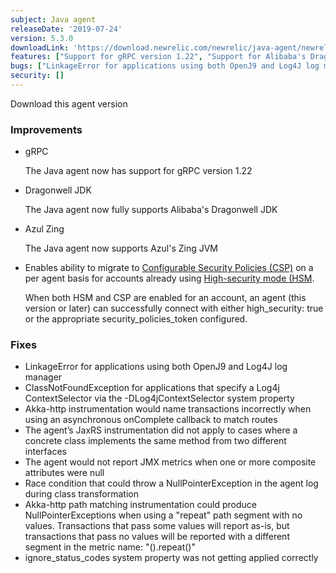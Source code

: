 ```yaml
---
subject: Java agent
releaseDate: '2019-07-24'
version: 5.3.0
downloadLink: 'https://download.newrelic.com/newrelic/java-agent/newrelic-agent/5.3.0/'
features: ["Support for gRPC version 1.22", "Support for Alibaba's Dragonwell JDK", "Support for Azul's Zing JVM", "Configurable Security Policies (CSP)"]
bugs: ["LinkageError for applications using both OpenJ9 and Log4J log manager", "ClassNotFoundException for applications that specify a Log4j ContextSelector via the -DLog4jContextSelector system property", "Akka-http instrumentation could name transactions incorrectly", "JaxRS instrumentation did not apply to cases where a concrete class implements the same method from two different interfaces", "JMX metrics weren't reported when one or more composite attributes were null", "Race condition that could throw a NullPointerException", "Akka-http path matching instrumentation could produce NullPointerExceptions", "ignore_status_codes system property was not getting applied correctly"]
security: []
---
```


<ButtonGroup>
  <ButtonLink
    role="button"
    to="https://download.newrelic.com/newrelic/java-agent/newrelic-agent/5.3.0/"
    variant="primary"
  >
    Download this agent version
  </ButtonLink>
</ButtonGroup>

### Improvements

* gRPC

  The Java agent now has support for gRPC version 1.22
* Dragonwell JDK

  The Java agent now fully supports Alibaba's Dragonwell JDK
* Azul Zing

  The Java agent now supports Azul's Zing JVM
* Enables ability to migrate to [Configurable Security Policies (CSP)](https://docs.newrelic.com/docs/agents/manage-apm-agents/configuration/enable-configurable-security-policies) on a per agent basis for accounts already using [High-security mode (HSM](https://docs.newrelic.com/docs/agents/manage-apm-agents/configuration/high-security-mode).

  When both HSM and CSP are enabled for an account, an agent (this version or later) can successfully connect with either high_security: true or the appropriate security_policies_token configured.

### Fixes

* LinkageError for applications using both OpenJ9 and Log4J log manager
* ClassNotFoundException for applications that specify a Log4j ContextSelector via the -DLog4jContextSelector system property
* Akka-http instrumentation would name transactions incorrectly when using an asynchronous onComplete callback to match routes
* The agent’s JaxRS instrumentation did not apply to cases where a concrete class implements the same method from two different interfaces
* The agent would not report JMX metrics when one or more composite attributes were null
* Race condition that could throw a NullPointerException in the agent log during class transformation
* Akka-http path matching instrumentation could produce NullPointerExceptions when using a "repeat" path segment with no values. Transactions that pass some values will report as-is, but transactions that pass no values will be reported with a different segment in the metric name: "().repeat()"
* ignore_status_codes system property was not getting applied correctly
